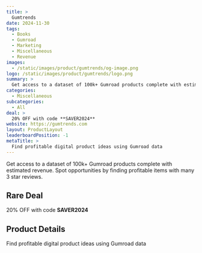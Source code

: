 ```yaml
---
title: >
  Gumtrends
date: 2024-11-30
tags:
  - Books
  - Gumroad
  - Marketing
  - Miscellaneous
  - Revenue
images:
  - /static/images/product/gumtrends/og-image.png
logo: /static/images/product/gumtrends/logo.png
summary: >
  Get access to a dataset of 100k+ Gumroad products complete with estimated revenue. Spot opportunities by finding profitable items with many 3 star reviews.
categories:
  - Miscellaneous
subcategories:
  - All
deal: >
  20% OFF with code **SAVER2024**
website: https://gumtrends.com
layout: ProductLayout
leaderboardPosition: -1
metaTitle: >
  Find profitable digital product ideas using Gumroad data
---
```

Get access to a dataset of 100k+ Gumroad products complete with estimated revenue. Spot opportunities by finding profitable items with many 3 star reviews.

## Rare Deal

20% OFF with code **SAVER2024**

## Product Details

Find profitable digital product ideas using Gumroad data


